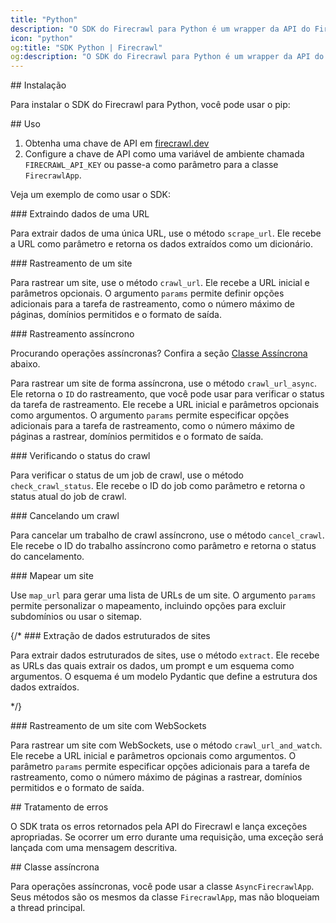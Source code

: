 ```yaml
---
title: "Python"
description: "O SDK do Firecrawl para Python é um wrapper da API do Firecrawl que ajuda você a converter sites em Markdown com facilidade."
icon: "python"
og:title: "SDK Python | Firecrawl"
og:description: "O SDK do Firecrawl para Python é um wrapper da API do Firecrawl que ajuda você a converter sites em Markdown com facilidade."
---
```



<div id="installation">
  ## Instalação
</div>

Para instalar o SDK do Firecrawl para Python, você pode usar o pip:

<InstallationPython />

<div id="usage">
  ## Uso
</div>

1. Obtenha uma chave de API em [firecrawl.dev](https://firecrawl.dev)
2. Configure a chave de API como uma variável de ambiente chamada `FIRECRAWL_API_KEY` ou passe-a como parâmetro para a classe `FirecrawlApp`.

Veja um exemplo de como usar o SDK:

<ScrapeAndCrawlExamplePython />

<div id="scraping-a-url">
  ### Extraindo dados de uma URL
</div>

Para extrair dados de uma única URL, use o método `scrape_url`. Ele recebe a URL como parâmetro e retorna os dados extraídos como um dicionário.

<ScrapePythonShort />

<div id="crawling-a-website">
  ### Rastreamento de um site
</div>

Para rastrear um site, use o método `crawl_url`. Ele recebe a URL inicial e parâmetros opcionais. O argumento `params` permite definir opções adicionais para a tarefa de rastreamento, como o número máximo de páginas, domínios permitidos e o formato de saída.

<CrawlPythonShort />

<div id="asynchronous-crawling">
  ### Rastreamento assíncrono
</div>

<Tip>Procurando operações assíncronas? Confira a seção [Classe Assíncrona](#async-class) abaixo.</Tip>

Para rastrear um site de forma assíncrona, use o método `crawl_url_async`. Ele retorna o `ID` do rastreamento, que você pode usar para verificar o status da tarefa de rastreamento. Ele recebe a URL inicial e parâmetros opcionais como argumentos. O argumento `params` permite especificar opções adicionais para a tarefa de rastreamento, como o número máximo de páginas a rastrear, domínios permitidos e o formato de saída.

<CrawlAsyncPythonShort />

<div id="checking-crawl-status">
  ### Verificando o status do crawl
</div>

Para verificar o status de um job de crawl, use o método `check_crawl_status`. Ele recebe o ID do job como parâmetro e retorna o status atual do job de crawl.

<CheckCrawlStatusPythonShort />

<div id="cancelling-a-crawl">
  ### Cancelando um crawl
</div>

Para cancelar um trabalho de crawl assíncrono, use o método `cancel_crawl`. Ele recebe o ID do trabalho assíncrono como parâmetro e retorna o status do cancelamento.

<CancelCrawlPythonShort />

<div id="map-a-website">
  ### Mapear um site
</div>

Use `map_url` para gerar uma lista de URLs de um site. O argumento `params` permite personalizar o mapeamento, incluindo opções para excluir subdomínios ou usar o sitemap.

<MapPythonShort />

{/* ### Extração de dados estruturados de sites

Para extrair dados estruturados de sites, use o método `extract`. Ele recebe as URLs das quais extrair os dados, um prompt e um esquema como argumentos. O esquema é um modelo Pydantic que define a estrutura dos dados extraídos.

<ExtractPythonShort /> */}

<div id="crawling-a-website-with-websockets">
  ### Rastreamento de um site com WebSockets
</div>

Para rastrear um site com WebSockets, use o método `crawl_url_and_watch`. Ele recebe a URL inicial e parâmetros opcionais como argumentos. O parâmetro `params` permite especificar opções adicionais para a tarefa de rastreamento, como o número máximo de páginas a rastrear, domínios permitidos e o formato de saída.

<CrawlWebSocketPythonBase />

<div id="error-handling">
  ## Tratamento de erros
</div>

O SDK trata os erros retornados pela API do Firecrawl e lança exceções apropriadas. Se ocorrer um erro durante uma requisição, uma exceção será lançada com uma mensagem descritiva.

<div id="async-class">
  ## Classe assíncrona
</div>

Para operações assíncronas, você pode usar a classe `AsyncFirecrawlApp`. Seus métodos são os mesmos da classe `FirecrawlApp`, mas não bloqueiam a thread principal.

<AsyncPythonShort />